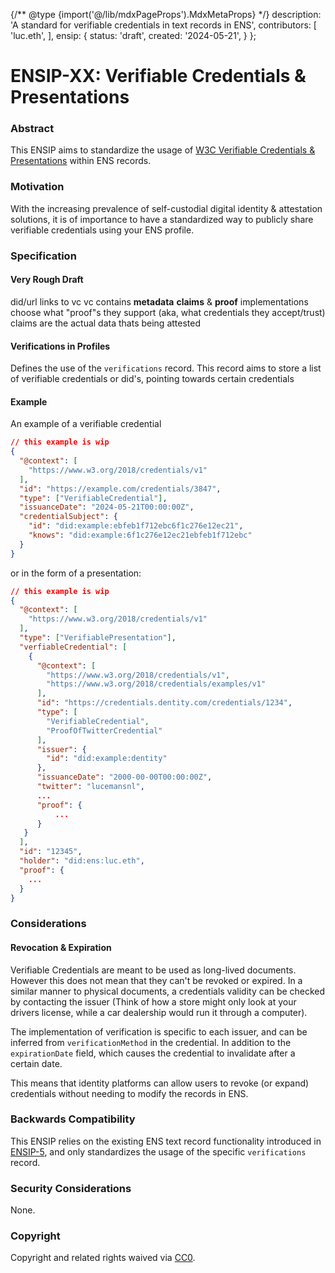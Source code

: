 {/** @type {import('@/lib/mdxPageProps').MdxMetaProps} */}
    description: 'A standard for verifiable credentials in text records in ENS',
    contributors: [
        'luc.eth',
    ],
    ensip: {
        status: 'draft',
        created: '2024-05-21',
    }
};

# ENSIP-XX: Verifiable Credentials & Presentations

### Abstract

This ENSIP aims to standardize the usage of [W3C Verifiable Credentials & Presentations](https://www.w3.org/TR/vc-data-model-2.0/) within ENS records.

### Motivation

With the increasing prevalence of self-custodial digital identity & attestation solutions, it is of importance to have a standardized way to publicly share verifiable credentials using your ENS profile.

### Specification

#### Very Rough Draft

did/url links to vc
vc contains **metadata** **claims** & **proof**
implementations choose what "proof"s they support (aka, what credentials they accept/trust)
claims are the actual data thats being attested

#### Verifications in Profiles

Defines the use of the `verifications` record.
This record aims to store a list of verifiable credentials or did's, pointing towards certain credentials

#### Example

An example of a verifiable credential

```json
// this example is wip
{
  "@context": [
    "https://www.w3.org/2018/credentials/v1"
  ],
  "id": "https://example.com/credentials/3847",
  "type": ["VerifiableCredential"],
  "issuanceDate": "2024-05-21T00:00:00Z",
  "credentialSubject": {
    "id": "did:example:ebfeb1f712ebc6f1c276e12ec21",
    "knows": "did:example:6f1c276e12ec21ebfeb1f712ebc"
  }
}
```

or in the form of a presentation:

```json
// this example is wip
{
  "@context": [
    "https://www.w3.org/2018/credentials/v1"
  ],
  "type": ["VerifiablePresentation"],
  "verfiableCredential": [
    {
      "@context": [
        "https://www.w3.org/2018/credentials/v1",
        "https://www.w3.org/2018/credentials/examples/v1"
      ],
      "id": "https://credentials.dentity.com/credentials/1234",
      "type": [
        "VerifiableCredential",
        "ProofOfTwitterCredential"
      ],
      "issuer": {
        "id": "did:example:dentity"
      },
      "issuanceDate": "2000-00-00T00:00:00Z",
      "twitter": "lucemansnl",
      ...
      "proof": {
          ...
      }
   }
  ],
  "id": "12345",
  "holder": "did:ens:luc.eth",
  "proof": {
    ...
  }
}
```

### Considerations

#### Revocation & Expiration

Verifiable Credentials are meant to be used as long-lived documents.
However this does not mean that they can't be revoked or expired.
In a similar manner to physical documents, a credentials validity can be checked by contacting the issuer (Think of how a store might only look at your drivers license, while a car dealership would run it through a computer).

The implementation of verification is specific to each issuer, and can be inferred from `verificationMethod` in the credential.
In addition to the `expirationDate` field, which causes the credential to invalidate after a certain date.

This means that identity platforms can allow users to revoke (or expand) credentials without needing to modify the records in ENS.

### Backwards Compatibility

This ENSIP relies on the existing ENS text record functionality introduced in [ENSIP-5](/ensip/5), and only standardizes the usage of the specific `verifications` record.

### Security Considerations

None.

### Copyright

Copyright and related rights waived via [CC0](https://creativecommons.org/publicdomain/zero/1.0/).
